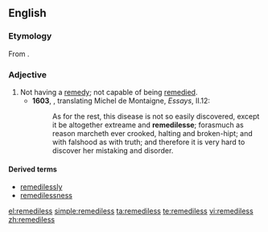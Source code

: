 ==English==
===Etymology===
From {{suffix|remedy|less}}.

===Adjective===
{{en-adj|-}}

# Not having a [[remedy]]; not capable of being [[remedy|remedied]].
#*'''1603''', {{w|John Florio}}, translating Michel de Montaigne, ''Essays'', II.12:
#*:As for the rest, this disease is not so easily discovered, except it be altogether extreame and '''remedilesse'''; forasmuch as reason marcheth ever crooked, halting and broken-hipt; and with falshood as with truth; and therefore it is very hard to discover her mistaking and disorder.

====Derived terms====
* [[remedilessly]]
* [[remedilessness]]

[[el:remediless]]
[[simple:remediless]]
[[ta:remediless]]
[[te:remediless]]
[[vi:remediless]]
[[zh:remediless]]